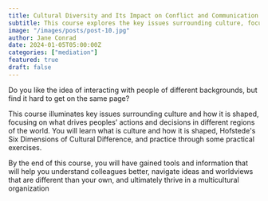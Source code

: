 ```yaml
---
title: Cultural Diversity and Its Impact on Conflict and Communication
subtitle: This course explores the key issues surrounding culture, focusing on what drives peoples' actions and decisions in different regions of the world.
image: "/images/posts/post-10.jpg"
author: Jane Conrad
date: 2024-01-05T05:00:00Z
categories: ["mediation"]
featured: true
draft: false
---
```


Do you like the idea of interacting with people of different backgrounds, but find it hard to get on the same page?

This course illuminates key issues surrounding culture and how it is shaped, focusing on what drives peoples’ actions and decisions in different regions of the world. You will learn what is culture and how it is shaped, Hofstede's Six Dimensions of Cultural Difference, and practice through some practical exercises.

By the end of this course, you will have gained tools and information that will help you understand colleagues better, navigate ideas and worldviews that are different than your own, and ultimately thrive in a multicultural organization
